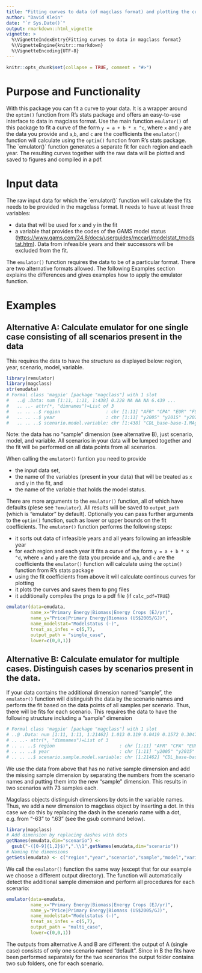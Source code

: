 ```yaml
---
title: "Fitting curves to data (of magclass format) and plotting the curves to nice graphs and pdf"
author: "David Klein"
date: "`r Sys.Date()`"
output: rmarkdown::html_vignette
vignette: >
  %\VignetteIndexEntry{Fitting curves to data in magclass format}
  %\VignetteEngine{knitr::rmarkdown}
  %\VignetteEncoding{UTF-8}
---
```


```r
knitr::opts_chunk$set(collapse = TRUE, comment = "#>")
```

# Purpose and Functionality
With this package you can fit a curve to your data. It is a wrapper around the `optim()` function from R's stats package and offers an easy-to-use interface to data in magclass format. Use the main function `emulator()` of this package to fit a curve of the form `y = a + b * x ^c`, where `x` and `y` are the data you provide and `a`,`b`, and `c` are the coefficients the `emulator()` function will calculate using the `optim()` function from R's stats package. The `emulator()´ function generates a separate fit for each region and each year. The resulting curves together with the raw data will be plotted and saved to figures and compiled in a pdf.

# Input data
The raw input data for which the `emulator()´ function will calculate the fits needs to be provided in the magclass format. It needs to have at least three variables:

* data that will be used for `x` and `y` in the fit
* a variable that provides the codes of the GAMS model status (<https://www.gams.com/24.8/docs/userguides/mccarl/modelstat_tmodstat.htm>). Data from infeasible years and their successors will be excluded from the fit.

The `emulator()` function requires the data to be of a particular format. There are two alternative formats allowed. The following Examples section explains the differences and gives examples how to apply the emulator function.

# Examples

## Alternative A: Calculate emulator for one single case consisting of all scenarios present in the data
This requires the data to have the structure as displayed below: region, year, scenario, model, variable.

```r
library(remulator)
library(magclass)
str(emudata)
# Formal class 'magpie' [package "magclass"] with 1 slot
#   ..@ .Data: num [1:11, 1:11, 1:438] 0.228 NA NA NA 6.439 ...
#   .. ..- attr(*, "dimnames")=List of 3
#   .. .. ..$ region                 : chr [1:11] "AFR" "CPA" "EUR" "FSU" ...
#   .. .. ..$ year                   : chr [1:11] "y2005" "y2015" "y2025" "y2035" ...
#   .. .. ..$ scenario.model.variable: chr [1:438] "CDL_base-base-1.MAgPIE.Primary Energy|Biomass|Energy Crops (EJ/yr)" "CDL_base-base-10.MAgPIE.Primary Energy|Biomass|Energy Crops (EJ/yr)" "CDL_base-base-11.MAgPIE.Primary Energy|Biomass|Energy Crops (EJ/yr)" "CDL_base-base-12.MAgPIE.Primary Energy|Biomass|Energy Crops (EJ/yr)" ...
```

Note: the data has no "sample" dimension (see alternative B), just scenario, model, and variable. All scenarios in your data will be lumped together and the fit will be performed on all data points from all scenarios. 

When calling the `emulator()` funtion you need to provide

* the input data set, 
* the name of the variables (present in your data) that will be treated as `x` and `y` in the fit, and 
* the name of the variable that holds the model status. 

There are more arguments to the `emulator()` function, all of which have defaults (plese see `?emulator`). All results will be saved to `output_path` (which is "emulator" by default). Optionally you can pass further arguments to the `optim()` function, such as lower or upper bounds on the fit coefficients. The `emulator()` function performs the following steps:

* it sorts out data of infeasible years and all years following an infeasible year
* for each region and each year it fits a curve of the form `y = a + b * x ^d`, where `x` and `y` are the data you provide and `a`,`b`, and `c` are the coefficients the `emulator()` function will calculate using the `optim()` function from R's stats package
* using the fit coefficients from above it will calculate continous curves for plotting
* it plots the curves and saves them to png files
* it additionally compiles the pngs to a pdf file (if `calc_pdf=TRUE`)

```r
emulator(data=emudata,
         name_x="Primary Energy|Biomass|Energy Crops (EJ/yr)",
         name_y="Price|Primary Energy|Biomass (US$2005/GJ)",
         name_modelstat="Modelstatus (-)",
         treat_as_infes = c(5,7),
         output_path = "single_case",
         lower=c(0,0,1))
```

## Alternative B: Calculate emulator for multiple cases. Distinguish cases by scenarios present in the data.
If your data contains the additional dimension named "sample", the `emulator()` function will distinguish the data by the scenario names and perform the fit based on the data points of all samples per scenario. Thus, there will be fits for each scenario. This requires the data to have the following structure including a "sample" dimension

```r
# Formal class 'magpie' [package "magclass"] with 1 slot
# ..@ .Data: num [1:11, 1:11, 1:21462] 1.013 0.119 0.0419 0.1572 0.3047 ...
# .. ..- attr(*, "dimnames")=List of 3
# .. .. ..$ region                        : chr [1:11] "AFR" "CPA" "EUR" "FSU" ...
# .. .. ..$ year                          : chr [1:11] "y2005" "y2015" "y2025" "y2035" ...
# .. .. ..$ scenario.sample.model.variable: chr [1:21462] "CDL_base-base.1.MAgPIE.Emissions|BC|Land Use (Mt BC/yr)" 
```

We use the data from above that has no native sample dimension and add the missing sample dimension by separating the numbers from the 
scenario names and putting them into the new "sample" dimension. This results in two scenarios with 73 samples each.

Magclass objects distinguish dimensions by dots in the variable names. Thus, we add a new dimension to magclass object by inserting a dot. In this case we do this by replacing the dash in the scenario name with a dot, e.g. from "-63" to ".63" (see the gsub command below).

```r
library(magclass)
# Add dimension by replacing dashes with dots
getNames(emudata,dim="scenario") <- 
  gsub("-([0-9]{1,2}$)",".\\1",getNames(emudata,dim="scenario"))
# Naming the dimensions
getSets(emudata) <- c("region","year","scenario","sample","model","variable")
```

We call the `emulator()` function the same way (except that for our example we choose a different output directory). The function will automatically detect the additional sample dimension and perform all procedures for each scenario:

```r
emulator(data=emudata,
         name_x="Primary Energy|Biomass|Energy Crops (EJ/yr)",
         name_y="Price|Primary Energy|Biomass (US$2005/GJ)",
         name_modelstat="Modelstatus (-)",
         treat_as_infes = c(5,7),
         output_path = "multi_case",
         lower=c(0,0,1))
```

The outputs from alternative A and B are different: the output of A (single case) consists of only one scenario named "default". Since in B the fits have been performed separately for the two scenarios the output folder contains two sub folders, one for each scenario.
